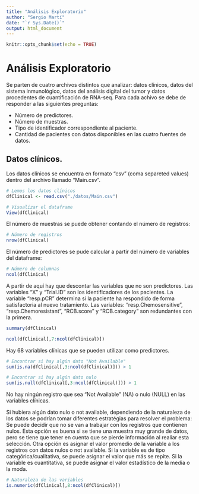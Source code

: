 ```yaml
---
title: "Análisis Exploratorio"
author: "Sergio Martí"
date: "`r Sys.Date()`"
output: html_document
---
```


```r
knitr::opts_chunk$set(echo = TRUE)
```

# Análisis Exploratorio

Se parten de cuatro archivos distintos que analizar: datos clínicos, datos del sistema inmunológico, datos del análisis digital del tumor y datos procedentes de cuantificación de RNA-seq. Para cada achivo se debe de responder a las siguientes preguntas:

-   Número de predictores.
-   Número de muestras.
-   Tipo de identificador correspondiente al paciente.
-   Cantidad de pacientes con datos disponibles en las cuatro fuentes de datos.

## Datos clínicos.

Los datos clínicos se encuentra en formato "csv" (coma separeted values) dentro del archivo llamado "Main.csv".

```r
# Lemos los datos clínicos
dfClinical <- read.csv("./datos/Main.csv")

# Visualizar el dataframe
View(dfClinical)
```

El número de muestras se puede obtener contando el número de registros:

```r
# Número de registros
nrow(dfClinical)
```

El número de predictores se pude calcular a partir del número de variables del dataframe:

```r
# Número de columnas
ncol(dfClinical)
```

A partir de aquí hay que descontar las variables que no son predictores. Las variables "X" y "Trial.ID" son los identificadores de los pacientes. La variable "resp.pCR" determina si la paciente ha respondido de forma satisfactoria al nuevo tratamiento. Las variables: "resp.Chemosensitive", "resp.Chemoresistant", "RCB.score" y "RCB.category" son redundantes con la primera.

```r
summary(dfClinical)

ncol(dfClinical[,7:ncol(dfClinical)])
```

Hay 68 variables clínicas que se pueden utilizar como predictores.

```r
# Encontrar si hay algún dato "Not Available"
sum(is.na(dfClinical[,3:ncol(dfClinical)])) > 1

# Encontrar si hay algún dato nulo
sum(is.null(dfClinical[,3:ncol(dfClinical)])) > 1
```

No hay ningún registro que sea "Not Available" (NA) o nulo (NULL) en las variables clínicas.

Si hubiera algún dato nulo o not available, dependiendo de la naturaleza de los datos se podrían tomar diferentes estratégias para resolver el problema:
Se puede decidir que no se van a trabajar con los registros que contienen nulos. Esta opción es buena si se tiene una muestra muy grande de datos, pero se tiene que tener en cuenta que se pierde información al realiar esta selección. Otra opción es asignar el valor promedio de la variable a los registros con datos nulos o not available. Si la variable es de tipo categórica/cualitativa, se puede asignar el valor que más se repite. Si la variable es cuantitativa, se puede asignar el valor estadístico de la media o la moda.

```r
# Naturaleza de las variables
is.numeric(dfClinical[,8:ncol(dfClinical)])
```

